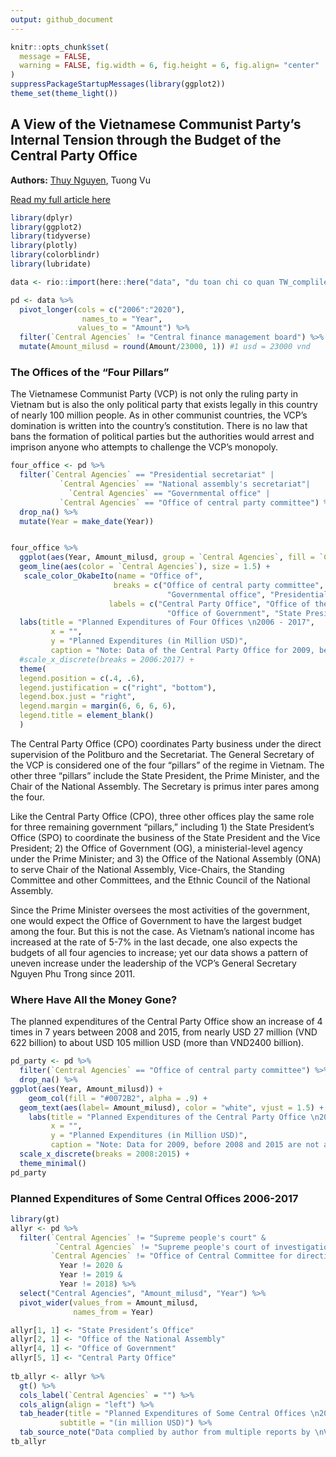 ```yaml
---
output: github_document
---
```


```r
knitr::opts_chunk$set(
  message = FALSE, 
  warning = FALSE, fig.width = 6, fig.height = 6, fig.align= "center"
)
suppressPackageStartupMessages(library(ggplot2))
theme_set(theme_light())
```

## A View of the Vietnamese Communist Party’s Internal Tension through the Budget of the Central Party Office

**Authors:** [Thuy Nguyen](https://www.linkedin.com/in/nguyendata/), Tuong Vu

[Read my full article here](https://usvietnam.uoregon.edu/en/a-view-of-the-vietnamese-communist-partys-internal-tension-through-the-budget-of-the-central-party-office/)

```r
library(dplyr)
library(ggplot2)
library(tidyverse)
library(plotly)
library(colorblindr)
library(lubridate)

data <- rio::import(here::here("data", "du toan chi co quan TW_complile_2006_2020.xlsx"), skip = 4) 

pd <- data %>% 
  pivot_longer(cols = c("2006":"2020"),
                names_to = "Year",
               values_to = "Amount") %>% 
  filter(`Central Agencies` != "Central finance management board") %>% 
  mutate(Amount_milusd = round(Amount/23000, 1)) #1 usd = 23000 vnd

```

### The Offices of the “Four Pillars”

The Vietnamese Communist Party (VCP) is not only the ruling party in Vietnam but is also the only political party that exists legally in this country of nearly 100 million people. As in other communist countries, the VCP’s domination is written into the country’s constitution. There is no law that bans the formation of political parties but the authorities would arrest and imprison anyone who attempts to challenge the VCP’s monopoly.

```r
four_office <- pd %>% 
  filter(`Central Agencies` == "Presidential secretariat" |
           `Central Agencies` == "National assembly's secretariat"|
             `Central Agencies` == "Governmental office" |
           `Central Agencies` == "Office of central party committee") %>% 
  drop_na() %>% 
  mutate(Year = make_date(Year)) 


four_office %>% 
  ggplot(aes(Year, Amount_milusd, group = `Central Agencies`, fill = `Central Agencies`)) +
  geom_line(aes(color = `Central Agencies`), size = 1.5) +
   scale_color_OkabeIto(name = "Office of",
                       breaks = c("Office of central party committee", "National assembly's secretariat", # keep the breaks as the variables in the data set
                                   "Governmental office", "Presidential secretariat"),
                      labels = c("Central Party Office", "Office of the National Assembly", # how we want to call it in the plot
                                   "Office of Government", "State President’s Office")) + 
  labs(title = "Planned Expenditures of Four Offices \n2006 - 2017",
         x = "",
         y = "Planned Expenditures (in Million USD)",
         caption = "Note: Data of the Central Party Office for 2009, before 2008 and after 2015 are not available \nSource: Data complied by author from multiple reports by \nVietnam's Ministry of Finance") +
  #scale_x_discrete(breaks = 2006:2017) +
  theme(
  legend.position = c(.4, .6),
  legend.justification = c("right", "bottom"),
  legend.box.just = "right",
  legend.margin = margin(6, 6, 6, 6),
  legend.title = element_blank()
  ) 
```

The Central Party Office (CPO) coordinates Party business under the direct supervision of the Politburo and the Secretariat. The General Secretary of the VCP is considered one of the four “pillars” of the regime in Vietnam. The other three “pillars” include the State President, the Prime Minister, and the Chair of the National Assembly. The Secretary is primus inter pares among the four.

Like the Central Party Office (CPO), three other offices play the same role for three remaining government “pillars,” including 1) the State President’s Office (SPO) to coordinate the business of the State President and the Vice President; 2) the Office of Government (OG), a ministerial-level agency under the Prime Minister; and 3) the Office of the National Assembly (ONA) to serve Chair of the National Assembly, Vice-Chairs, the Standing Committee and other Committees, and the Ethnic Council of the National Assembly.

Since the Prime Minister oversees the most activities of the government, one would expect the Office of Government to have the largest budget among the four. But this is not the case. As Vietnam’s national income has increased at the rate of 5-7% in the last decade, one also expects the budgets of all four agencies to increase; yet our data shows a pattern of uneven increase under the leadership of the VCP’s General Secretary Nguyen Phu Trong since 2011.

### Where Have All the Money Gone?

The planned expenditures of the Central Party Office show an increase of 4 times in 7 years between 2008 and 2015, from nearly USD 27 million (VND 622 billion) to about USD 105 million USD (more than VND2400 billion).

``` r
pd_party <- pd %>% 
  filter(`Central Agencies` == "Office of central party committee") %>% 
  drop_na() %>% 
ggplot(aes(Year, Amount_milusd)) +
    geom_col(fill = "#0072B2", alpha = .9) +
  geom_text(aes(label= Amount_milusd), color = "white", vjust = 1.5) +
    labs(title = "Planned Expenditures of the Central Party Office \n2008 - 2015",
         x = "",
         y = "Planned Expenditures (in Million USD)",
         caption = "Note: Data for 2009, before 2008 and 2015 are not available \nSource: Data complied by author from multiple reports by \nVietnam's Ministry of Finance") +
  scale_x_discrete(breaks = 2008:2015) +
  theme_minimal()
pd_party
```

### Planned Expenditures of Some Central Offices 2006-2017

```r
library(gt)
allyr <- pd %>% 
  filter(`Central Agencies` != "Supreme people's court" & 
          `Central Agencies` != "Supreme people's court of investigation" &
         `Central Agencies` != "Office of Central Committee for directing prevention and  anti-corruption" &
           Year != 2020 &
           Year != 2019 &
           Year != 2018) %>% 
  select("Central Agencies", "Amount_milusd", "Year") %>% 
  pivot_wider(values_from = Amount_milusd,
              names_from = Year) 

allyr[1, 1] <- "State President’s Office"
allyr[2, 1] <- "Office of the National Assembly"
allyr[4, 1] <- "Office of Government"
allyr[5, 1] <- "Central Party Office"
  
tb_allyr <- allyr %>% 
  gt() %>% 
  cols_label(`Central Agencies` = "") %>% 
  cols_align(align = "left") %>% 
  tab_header(title = "Planned Expenditures of Some Central Offices \n2006-2017",
           subtitle = "(in million USD)") %>% 
  tab_source_note("Data complied by author from multiple reports by \nVietnam's Ministry of Finance")
tb_allyr
```

